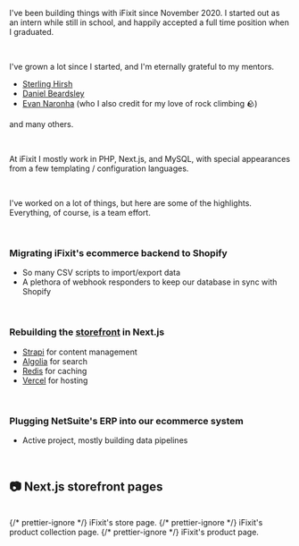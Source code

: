 
I've been building things with iFixit since November 2020. I started out as an
intern while still in school, and happily accepted a full time position when I
graduated.

<br />

I've grown a lot since I started, and I'm eternally grateful to my mentors.

-  [Sterling Hirsh](https://github.com/sterlinghirsh)
-  [Daniel Beardsley](https://github.com/danielbeardsley)
-  [Evan Naronha](https://github.com/evannoronha) (who I also credit for my love of rock climbing 🪨)

and many others.

<br />

At iFixit I mostly work in PHP, Next.js, and MySQL, with special appearances
from a few templating / configuration languages.

<br />

I've worked on a lot of things, but here are some of the highlights. Everything,
of course, is a team effort.

<br />

### Migrating iFixit's ecommerce backend to Shopify

-  So many CSV scripts to import/export data
-  A plethora of webhook responders to keep our database in sync with Shopify

<br />

### Rebuilding the [storefront](https://www.ifixit.com/Store) in Next.js

-  [Strapi](https://strapi.io/) for content management
-  [Algolia](https://www.algolia.com/doc/guides/building-search-ui/what-is-instantsearch/js/) for search
-  [Redis](https://redis.io/) for caching
-  [Vercel](https://vercel.com/) for hosting

<br />

### Plugging NetSuite's ERP into our ecommerce system

-  Active project, mostly building data pipelines

<br />

## 📷️ Next.js storefront pages

<br />

<VStack gap={8}>
   <CaptionedImage
      src={IFixitStorePage}
      alt="iFixit's store page."
      width="1024"
      priority
   >
      {/* prettier-ignore */}
      <CaptionText>iFixit's <Link href="https://www.ifixit.com/Store" isExternal>store page.</Link></CaptionText>
   </CaptionedImage>
   <CaptionedImage
      src={IFixitCollectionPage}
      alt="iFixit's product collection page."
      width="1024"
   >
      {/* prettier-ignore */}
      <CaptionText>iFixit's <Link href="https://www.ifixit.com/Parts" isExternal>product collection page.</Link></CaptionText>
   </CaptionedImage>
   <CaptionedImage
      src={IFixitProductPage}
      alt="iFixit's product page."
      width="1024"
   >
      {/* prettier-ignore */}
      <CaptionText>iFixit's <Link href="https://www.ifixit.com/products/essential-electronics-toolkit" isExternal>product page.</Link></CaptionText>
   </CaptionedImage>
</VStack>
